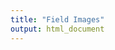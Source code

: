 ```yaml
---
title: "Field Images"
output: html_document
---
```



<div id = "rotator1_div"></div>


<script>
<!-- 

  var nums = [3, 5, 10, 11, 14, 15, 16, 17, 19, 20, 23]
  var list = [];
  for (var i = 3; i <= 152; i++) {
    let str = 'images/web_';
    str += i;
    str += ".jpg";
    list.push(str);
}
list.join(",")

  var rotator1imgs = list;
	var rotator1alt = list;
	var rotatorHtml = "";
	var endJs = "";

	for(var img in rotator1imgs){
		var thisImg = new Image();
		thisImg.src = rotator1imgs[img];
	}
	var rotator1imgCt = 131;
	var rotator1currentAd = 0;
	var target = "";
	var rotator1banner = document.getElementById('rotator1');
	
	function rotator1cycle() {
		var rotatorHtml = "";
		var endJs = "";
		if (rotator1currentAd == rotator1imgCt) {
			rotator1currentAd = 0;
		}

			rotatorHtml += '<img style="width:75%; border:2px solid; margin-left: 10px" src="' + rotator1imgs[rotator1currentAd] + '" alt = "' + rotator1alt[rotator1currentAd] + '" id="rotator1">' + endJs;
	document.getElementById("rotator1_div").innerHTML = rotatorHtml;	
		rotator1currentAd++;
		window.setTimeout(rotator1cycle,2000);
	}
	rotator1cycle();
// -->
</script>





